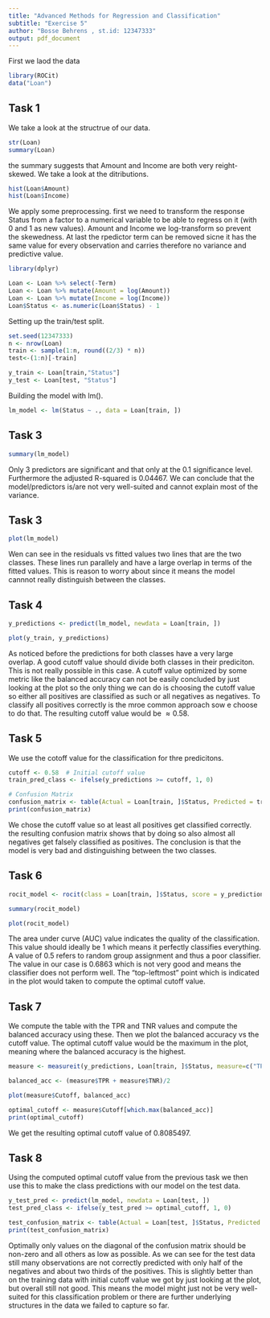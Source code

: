 ```yaml
---
title: "Advanced Methods for Regression and Classification"
subtitle: "Exercise 5"
author: "Bosse Behrens , st.id: 12347333"
output: pdf_document
---
```

First we laod the data
```r
library(ROCit)
data("Loan")
```

## Task 1

We take a look at the structrue of our data.
```r
str(Loan)
summary(Loan)
```
the summary suggests that Amount and Income are both very reight-skewed. We take a look at the ditributions.
```r
hist(Loan$Amount)
hist(Loan$Income)
```
We apply some preprocessing. first we need to transform the response Status from a factor to a numerical variable to be able to regress on it (with 0 and 1 as new values). Amount and Income we log-transform so prevent the skewedness. At last the rpedictor term can be removed sicne it has the same value for every observation and carries therefore no variance and predictive value.
```r
library(dplyr)

Loan <- Loan %>% select(-Term)
Loan <- Loan %>% mutate(Amount = log(Amount))
Loan <- Loan %>% mutate(Income = log(Income))
Loan$Status <- as.numeric(Loan$Status) - 1
```

Setting up the train/test split.
```r
set.seed(12347333)
n <- nrow(Loan)
train <- sample(1:n, round((2/3) * n))
test<-(1:n)[-train]

y_train <- Loan[train,"Status"]
y_test <- Loan[test, "Status"]
```
Building the model with lm().
```r
lm_model <- lm(Status ~ ., data = Loan[train, ])
```

## Task 3

```r
summary(lm_model)
```
Only 3 predictors are significant and that only at the $0.1$ significance level. Furthermore the adjusted R-squared is $0.04467$. We can conclude that the model/predictors is/are not very well-suited and cannot explain most of the variance.

## Task 3

```r
plot(lm_model)
```
Wen can see in the residuals vs fitted values two lines that are the two classes. These lines run parallely and have a large overlap in terms of the fitted values. This is reason to worry about since it means the model cannnot really distinguish between the classes.

## Task 4

```r
y_predictions <- predict(lm_model, newdata = Loan[train, ])

plot(y_train, y_predictions)
```
As noticed before the predictions for both classes have a very large overlap. A good cutoff value should divide both classes in their prediciton. This is not really possible in this case. A cutoff value optimized by some metric like the balanced accuracy can not be easily concluded by just looking at the plot so the only thing we can do is choosing the cutoff value so either all positives are classified as such or all negatives as negatives. To classify all positives correctly is the mroe common approach sow e choose to do that. The resulting cutoff value would be $\approx 0.58$.

## Task 5

We use the cotoff value for the classification for thre predicitons.
```r
cutoff <- 0.58  # Initial cutoff value
train_pred_class <- ifelse(y_predictions >= cutoff, 1, 0)

# Confusion Matrix
confusion_matrix <- table(Actual = Loan[train, ]$Status, Predicted = train_pred_class)
print(confusion_matrix)
```
We chose the cutoff value so at least all positives get classified correctly. the resulting confusion matrix shows that by doing so also almost all negatives get falsely classified as positives. The conclusion is that the model is very bad and distinguishing between the two classes.

## Task 6

```r
rocit_model <- rocit(class = Loan[train, ]$Status, score = y_predictions)

summary(rocit_model)

plot(rocit_model)
```
The area under curve (AUC) value indicates the quality of the classification. This value should ideally be 1 which means it perfectly classifies everything. A value of 0.5 refers to random group assignment and thus a poor classifier. The value in our case is 0.6863 which is not very good and means the classifier does not perform well.
The "top-leftmost" point which is indicated in the plot would taken to compute the optimal cutoff value.

## Task 7

We compute the table with the TPR and TNR values and compute the balanced accuracy using these. Then we plot the balanced accuracy vs the cutoff value. The optimal cutoff value would be the maximum in the plot, meaning where the balanced accuracy is the highest.
```r
measure <- measureit(y_predictions, Loan[train, ]$Status, measure=c("TPR","TNR"))

balanced_acc <- (measure$TPR + measure$TNR)/2

plot(measure$Cutoff, balanced_acc)

optimal_cutoff <- measure$Cutoff[which.max(balanced_acc)]
print(optimal_cutoff)
```
We get the resulting optimal cutoff value of $0.8085497$.

## Task 8

Using the computed optimal cutoff value from the previous task we then use this to make the class predictions with our model on the test data.
```r
y_test_pred <- predict(lm_model, newdata = Loan[test, ])
test_pred_class <- ifelse(y_test_pred >= optimal_cutoff, 1, 0)

test_confusion_matrix <- table(Actual = Loan[test, ]$Status, Predicted = test_pred_class)
print(test_confusion_matrix)
```
Optimally only values on the diagonal of the confusion matrix should be non-zero and all others as low as possible. As we can see for the test data still many observations are not correctly predicted with only half of the negatives and about two thirds of the positives. This is slightly better than on the training data with initial cutoff value we got by just looking at the plot, but overall still not good. This means the model might just not be very well-suited for this classification problem or there are further underlying structures in the data we failed to capture so far.

